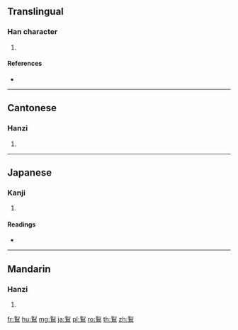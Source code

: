 {{character info/new}}
{{also|䴕}}
==Translingual==

===Han character===
{{Han char|rn=196|rad=鳥|as=06|sn=17|four=12327|canj=MNHAF,XMNHA}}

# {{defn|Han|sort=鳥06}}

====References====
* {{Han ref|kx=1488.060|dkj=45859|dj=2019.090|hdz=74628.200|uh=9D37|ud=40247|bh=EFA5|bd=61349}}

----

==Cantonese==

===Hanzi===
{{yue-hanzi|jyut=|y=lit6|sim=䴕}}

# {{defn|lang=yue|sort=鳥06}}

----

==Japanese==

===Kanji===
{{ja-kanji|grade=|rs=鳥06}}

# {{defn|lang=ja|sort=鳥06}}

====Readings====
* {{ja-readings|on=[[れつ]] (retsu), [[れち]] (rechi)|kun=}}

----

==Mandarin==

===Hanzi===
{{cmn-hanzi|sim=䴕|pin=[[liè]] ([[lie4]])|wg=lieh<sup>4</sup>}}

# {{defn|lang=cmn|sort=鳥06}}

[[fr:鴷]]
[[hu:鴷]]
[[mg:鴷]]
[[ja:鴷]]
[[pl:鴷]]
[[ro:鴷]]
[[th:鴷]]
[[zh:鴷]]